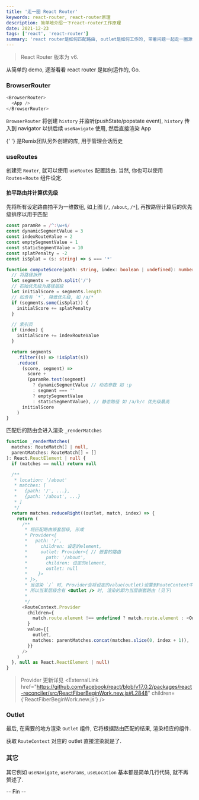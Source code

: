 ---
title: '走一圈 React Router'
keywords: react-router, react-router原理
description: 简单地介绍一下react-router工作原理
date: 2021-12-23
tags: ['react', 'react-router']
summary: 'react router是如何匹配路由, outlet是如何工作的, 带着问题一起走一圈源代码.'
---


<Thumb
  src="https://yoru.me/weibo/large/6708d6c2gy1gxnlhflge3j216a0ksqb5.jpg"
  alt="react-router"
  width={1522}
  height={748}
/>

> React Router 版本为 v6.

从简单的 demo, 逐渐看看 react router 是如何运作的, Go.

### BrowserRouter

```ts
<BrowserRouter>
  <App />
</BrowserRouter>
```

`BrowserRouter` 将创建 `history` 并监听(pushState/popstate event), `history` 传入到 navigator 以供后续 `useNavigate` 使用, 然后直接渲染 App

<Thumb
  src="https://yoru.me/weibo/large/6708d6c2gy1gxnnfezx80j21220vck1d.jpg"
  alt="BrowserRouter"
  width={1370}
  height={1128}
/>

<div className="note">
  <ExternalLink
    href="https://github.com/remix-run/history"
    children={'history'}
  />{' '}
  是Remix团队另外创建的库, 用于管理会话历史
</div>

### useRoutes

创建完 `Router`, 就可以使用 `useRoutes` 配置路由. 当然, 你也可以使用 `Routes`+`Route` 组件设定.

<Thumb
  src="https://yoru.me/weibo/large/6708d6c2gy1gxnnns7ihqj20kc0t8wim.jpg"
  alt="useRoutes"
  width={732}
  height={1052}
/>

#### 拍平路由并计算优先级

先将所有设定路由拍平为一维数组, 如上图 [`/`, `/about`, `/*`], 再按路径计算后的优先级排序以用于匹配

```ts
const paramRe = /^:\w+$/
const dynamicSegmentValue = 3
const indexRouteValue = 2
const emptySegmentValue = 1
const staticSegmentValue = 10
const splatPenalty = -2
const isSplat = (s: string) => s === '*'

function computeScore(path: string, index: boolean | undefined): number {
  // 将路径拆开
  let segments = path.split('/')
  // 初始优先级为路径层级
  let initialScore = segments.length
  // 如含有 `*`, 降低优先级, 如 /a/*
  if (segments.some(isSplat)) {
    initialScore += splatPenalty
  }

  // 索引页
  if (index) {
    initialScore += indexRouteValue
  }

  return segments
    .filter((s) => !isSplat(s))
    .reduce(
      (score, segment) =>
        score +
        (paramRe.test(segment)
          ? dynamicSegmentValue // 动态参数 如 :p
          : segment === ''
          ? emptySegmentValue
          : staticSegmentValue), // 静态路径 如 /a/b/c 优先级最高
      initialScore
    )
}
```

匹配后的路由会进入渲染 `_renderMatches`

```ts
function _renderMatches(
  matches: RouteMatch[] | null,
  parentMatches: RouteMatch[] = []
): React.ReactElement | null {
  if (matches == null) return null

  /**
   * location: '/about'
   * matches: [
   *   {path: '/', ...},
   *   {path: '/about', ...}
   * ]
   */
  return matches.reduceRight((outlet, match, index) => {
    return (
      /**
       * 将匹配路由嵌套层级, 形成
       * Provider<{
       *   path: '/',
       *     children: 设定的element,
       *     outlet: Provider<{ // 嵌套的路由
       *       path: '/about',
       *       children: 设定的element,
       *       outlet: null
       *    }>
       * }>,
       * 当渲染 `/` 时, Provider会将设定的value(outlet)设置到RouteContext中
       * 所以当某层级含有 <Outlet /> 时, 渲染的即为当层嵌套路由 (见下)
       *
       */
      <RouteContext.Provider
        children={
          match.route.element !== undefined ? match.route.element : <Outlet />
        }
        value={{
          outlet,
          matches: parentMatches.concat(matches.slice(0, index + 1)),
        }}
      />
    )
  }, null as React.ReactElement | null)
}
```

> Provider 更新详见 <ExternalLink href="https://github.com/facebook/react/blob/v17.0.2/packages/react-reconciler/src/ReactFiberBeginWork.new.js#L2848" children={'ReactFiberBeginWork.new.js'} />

### Outlet

最后, 在需要的地方渲染 `Outlet` 组件, 它将根据路由匹配的结果, 渲染相应的组件.

<Thumb
  src="https://yoru.me/weibo/large/6708d6c2gy1gxnns3mzpkj217o0hmwla.jpg"
  alt="Outlet"
  width={1572}
  height={634}
/>

获取 `RouteContext` 对应的 outlet 直接渲染就是了.

### 其它

其它例如 `useNavigate`, `useParams`, `useLocation` 基本都是简单几行代码, 就不再赘述了.

-- Fin --
